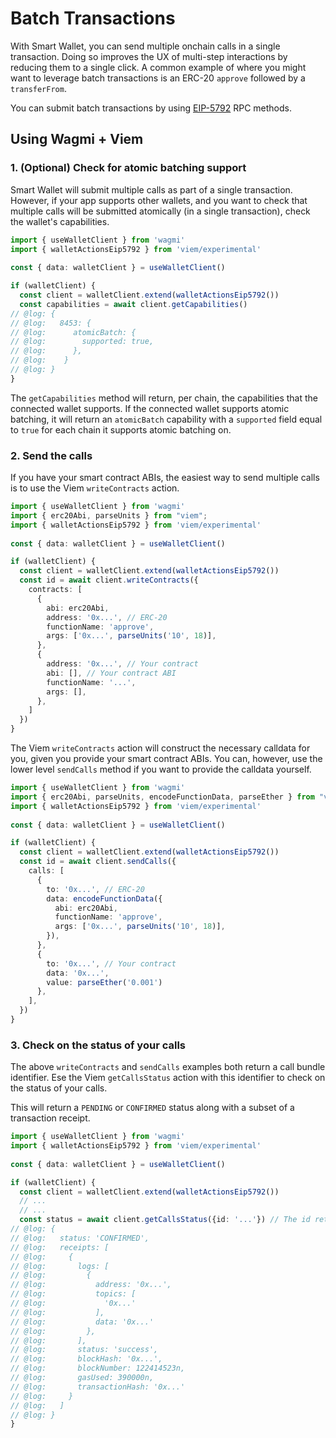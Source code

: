 # Batch Transactions

With Smart Wallet, you can send multiple onchain calls in a single transaction. Doing so improves the UX of multi-step interactions by reducing them to a single click. A common example of where you might want to leverage batch transactions is an ERC-20 `approve` followed by a `transferFrom`.

You can submit batch transactions by using [EIP-5792](https://eips.ethereum.org/EIPS/eip-5792) RPC methods.

## Using Wagmi + Viem

### 1. (Optional) Check for atomic batching support

Smart Wallet will submit multiple calls as part of a single transaction. However, if your app supports other wallets, and you want to check that multiple calls will be submitted atomically (in a single transaction), check the wallet's capabilities.

```ts twoslash
import { useWalletClient } from 'wagmi'
import { walletActionsEip5792 } from 'viem/experimental'
 
const { data: walletClient } = useWalletClient()

if (walletClient) {
  const client = walletClient.extend(walletActionsEip5792())
  const capabilities = await client.getCapabilities()
// @log: {
// @log:   8453: {
// @log:      atomicBatch: {
// @log:        supported: true,
// @log:      },
// @log:    }
// @log: }
}
```

The `getCapabilities` method will return, per chain, the capabilities that the connected wallet supports. If the connected wallet supports atomic batching, it will return an `atomicBatch` capability with a `supported` field equal to `true` for each chain it supports atomic batching on.

### 2. Send the calls

If you have your smart contract ABIs, the easiest way to send multiple calls is to use the Viem `writeContracts` action.

```ts twoslash
import { useWalletClient } from 'wagmi'
import { erc20Abi, parseUnits } from "viem";
import { walletActionsEip5792 } from 'viem/experimental'
 
const { data: walletClient } = useWalletClient()

if (walletClient) {
  const client = walletClient.extend(walletActionsEip5792())
  const id = await client.writeContracts({
    contracts: [
      {
        abi: erc20Abi,
        address: '0x...', // ERC-20
        functionName: 'approve',
        args: ['0x...', parseUnits('10', 18)],
      },
      {
        address: '0x...', // Your contract
        abi: [], // Your contract ABI
        functionName: '...',
        args: [],
      },
    ]
  })
}
```

The Viem `writeContracts` action will construct the necessary calldata for you, given you provide your smart contract ABIs. You can, however, use the lower level `sendCalls` method if you want to provide the calldata yourself.

```ts twoslash
import { useWalletClient } from 'wagmi'
import { erc20Abi, parseUnits, encodeFunctionData, parseEther } from "viem";
import { walletActionsEip5792 } from 'viem/experimental'
 
const { data: walletClient } = useWalletClient()

if (walletClient) {
  const client = walletClient.extend(walletActionsEip5792())
  const id = await client.sendCalls({
    calls: [
      {
        to: '0x...', // ERC-20
        data: encodeFunctionData({
          abi: erc20Abi,
          functionName: 'approve',
          args: ['0x...', parseUnits('10', 18)],
        }),
      },
      {
        to: '0x...', // Your contract
        data: '0x...',
        value: parseEther('0.001')
      },
    ],
  })
}
```

### 3. Check on the status of your calls

The above `writeContracts` and `sendCalls` examples both return a call bundle identifier. Ese the Viem `getCallsStatus` action with this identifier to check on the status of your calls.

This will return a `PENDING` or `CONFIRMED` status along with a subset of a transaction receipt.

```ts twoslash
import { useWalletClient } from 'wagmi'
import { walletActionsEip5792 } from 'viem/experimental'
 
const { data: walletClient } = useWalletClient()

if (walletClient) {
  const client = walletClient.extend(walletActionsEip5792())
  // ...
  // ...
  const status = await client.getCallsStatus({id: '...'}) // The id returned by writeContracts / sendCalls
// @log: {
// @log:   status: 'CONFIRMED',
// @log:   receipts: [
// @log:     {
// @log:       logs: [
// @log:         {
// @log:           address: '0x...',
// @log:           topics: [
// @log:             '0x...'
// @log:           ],
// @log:           data: '0x...'
// @log:         },
// @log:       ],
// @log:       status: 'success',
// @log:       blockHash: '0x...',
// @log:       blockNumber: 122414523n,
// @log:       gasUsed: 390000n,
// @log:       transactionHash: '0x...'
// @log:     }
// @log:   ]
// @log: }
}
```